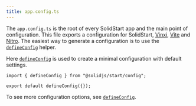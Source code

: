 ```yaml
---
title: app.config.ts
---
```


The `app.config.ts` is the root of every SolidStart app and the main point of configuration. 
This file exports a configuration for SolidStart, [Vinxi](https://vinxi.vercel.app/), [Vite](https://vitejs.dev) and [Nitro](https://nitro.unjs.io). 
The easiest way to generate a configuration is to use the [`defineConfig`](/solid-start/reference/config/define-config) helper.

Here [`defineConfig`](/solid-start/reference/config/define-config) is used to create a minimal configuration with default settings.

```tsx
import { defineConfig } from "@solidjs/start/config";

export default defineConfig({});
```

To see more configuration options, see [`defineConfig`](/solid-start/reference/config/define-config).
